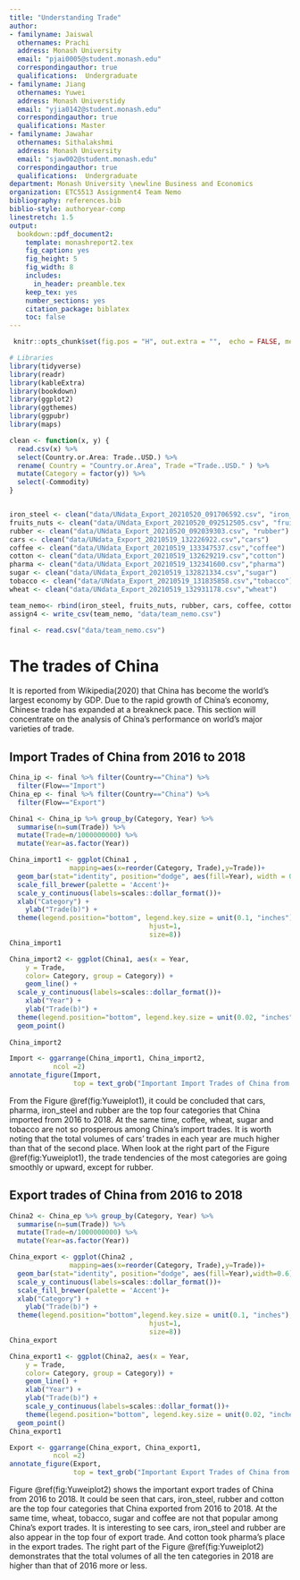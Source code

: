```yaml
---
title: "Understanding Trade"
author:
- familyname: Jaiswal
  othernames: Prachi
  address: Monash University
  email: "pjai0005@student.monash.edu"
  correspondingauthor: true
  qualifications:  Undergraduate
- familyname: Jiang
  othernames: Yuwei
  address: Monash Universtidy
  email: "yjia0142@student.monash.edu"
  correspondingauthor: true
  qualifications: Master
- familyname: Jawahar
  othernames: Sithalakshmi 
  address: Monash University
  email: "sjaw002@student.monash.edu"
  correspondingauthor: true
  qualifications:  Undergraduate  
department: Monash University \newline Business and Economics
organization: ETC5513 Assignment4 Team Nemo
bibliography: references.bib
biblio-style: authoryear-comp
linestretch: 1.5
output:
  bookdown::pdf_document2:
    template: monashreport2.tex
    fig_caption: yes
    fig_height: 5
    fig_width: 8
    includes:
      in_header: preamble.tex
    keep_tex: yes
    number_sections: yes
    citation_package: biblatex
    toc: false
---
```

```r

 knitr::opts_chunk$set(fig.pos = "H", out.extra = "",  echo = FALSE, message = FALSE, warning = FALSE)

# Libraries
library(tidyverse)
library(readr)
library(kableExtra)
library(bookdown)
library(ggplot2)
library(ggthemes)
library(ggpubr)
library(maps)
```

```r
clean <- function(x, y) {
  read.csv(x) %>% 
  select(Country.or.Area: Trade..USD.) %>% 
  rename( Country = "Country.or.Area", Trade ="Trade..USD." ) %>% 
  mutate(Category = factor(y)) %>% 
  select(-Commodity)
}


iron_steel <- clean("data/UNdata_Export_20210520_091706592.csv", "iron_steel")
fruits_nuts <- clean("data/UNdata_Export_20210520_092512505.csv", "fruits_nuts")
rubber <- clean("data/UNdata_Export_20210520_092039303.csv", "rubber")
cars <- clean("data/UNdata_Export_20210519_132226922.csv","cars")
coffee <- clean("data/UNdata_Export_20210519_133347537.csv","coffee")
cotton <- clean("data/UNdata_Export_20210519_132629219.csv","cotton")
pharma <- clean("data/UNdata_Export_20210519_132341600.csv","pharma")
sugar <- clean("data/UNdata_Export_20210519_132821334.csv","sugar")
tobacco <- clean("data/UNdata_Export_20210519_131835858.csv","tobacco")
wheat <- clean("data/UNdata_Export_20210519_132931178.csv","wheat")

```

```r
team_nemo<- rbind(iron_steel, fruits_nuts, rubber, cars, coffee, cotton, pharma, sugar, tobacco, wheat)
assign4 <- write_csv(team_nemo, "data/team_nemo.csv")
```



\section*{Introduction}

```r
final <- read.csv("data/team_nemo.csv")
```



\section*{Germany}

\section*{China}
# The trades of China

It is reported from Wikipedia(2020) that China has become the world's largest economy by GDP. Due to the rapid growth of China's economy, Chinese trade has expanded at a breakneck pace. This section will concentrate on the analysis of China's performance on world's major varieties of trade.

## Import Trades of China from 2016 to 2018

```r
China_ip <- final %>% filter(Country=="China") %>%
  filter(Flow=="Import")
China_ep <- final %>% filter(Country=="China") %>%
  filter(Flow=="Export")
```

```r
China1 <- China_ip %>% group_by(Category, Year) %>%
  summarise(n=sum(Trade)) %>%
  mutate(Trade=n/1000000000) %>%
  mutate(Year=as.factor(Year))

China_import1 <- ggplot(China1 ,
               mapping=aes(x=reorder(Category, Trade),y=Trade))+
  geom_bar(stat="identity", position="dodge", aes(fill=Year), width = 0.6)+
  scale_fill_brewer(palette = 'Accent')+
  scale_y_continuous(labels=scales::dollar_format())+
  xlab("Category") +
    ylab("Trade(b)") +
  theme(legend.position="bottom", legend.key.size = unit(0.1, "inches"), axis.text.x = element_text(angle=30,
                                   hjust=1,
                                   size=8))
China_import1
```


```r
China_import2 <- ggplot(China1, aes(x = Year,
    y = Trade, 
    color= Category, group = Category)) +
    geom_line() +
  scale_y_continuous(labels=scales::dollar_format())+
    xlab("Year") +
    ylab("Trade(b)") +
  theme(legend.position="bottom", legend.key.size = unit(0.02, "inches"))+
  geom_point()
    
China_import2 
```


```r
Import <- ggarrange(China_import1, China_import2,  
           ncol =2)
annotate_figure(Import,
                top = text_grob("Important Import Trades of China from 2016 to 2018", face = "bold", size = 12))
```
From the Figure \@ref(fig:Yuweiplot1), it could be concluded that cars, pharma,  iron_steel and rubber are the top four categories that China imported from 2016 to 2018. At the same time, coffee, wheat, sugar and tobacco are not so prosperous among China's import trades. It is worth noting that the total volumes of cars' trades in each year are much higher than that of the second place. When look at the right part of the Figure \@ref(fig:Yuweiplot1), the trade tendencies of the most categories are going smoothly or upward, except for rubber.

##  Export trades of China from 2016 to 2018

```r
China2 <- China_ep %>% group_by(Category, Year) %>%
  summarise(n=sum(Trade)) %>%
  mutate(Trade=n/1000000000) %>%
  mutate(Year=as.factor(Year))
```

```r
China_export <- ggplot(China2 ,
               mapping=aes(x=reorder(Category, Trade),y=Trade))+
  geom_bar(stat="identity", position="dodge", aes(fill=Year),width=0.6)+
  scale_y_continuous(labels=scales::dollar_format())+
  scale_fill_brewer(palette = 'Accent')+
  xlab("Category") +
    ylab("Trade(b)") +
  theme(legend.position="bottom",legend.key.size = unit(0.1, "inches"), axis.text.x = element_text(angle=30,
                                   hjust=1,
                                   size=8))
China_export
```

```r
China_export1 <- ggplot(China2, aes(x = Year,
    y = Trade, 
    color= Category, group = Category)) +
    geom_line() +
    xlab("Year") +
    ylab("Trade(b)") +
    scale_y_continuous(labels=scales::dollar_format())+
    theme(legend.position="bottom", legend.key.size = unit(0.02, "inches"))+
  geom_point()
China_export1 
```

```r
Export <- ggarrange(China_export, China_export1,  
           ncol =2)
annotate_figure(Export,
                top = text_grob("Important Export Trades of China from 2016 to 2018", face = "bold", size = 12))
```
Figure \@ref(fig:Yuweiplot2) shows the important export trades of China from 2016 to 2018. It could be seen that cars, iron_steel, rubber and cotton are the top four categories that China exported from 2016 to 2018. At the same time, wheat, tobacco, sugar and coffee are not that popular among China's export trades. It is interesting to see cars, iron_steel and rubber are also appear in the top four of export trade. And cotton took pharma's place in the export trades. The right part of the Figure \@ref(fig:Yuweiplot2) demonstrates that the total volumes of all the ten categories in 2018 are higher than that of 2016 more or less.

\section*{United States of America}

\section*{Conclusion}




